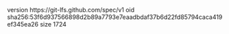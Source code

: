 version https://git-lfs.github.com/spec/v1
oid sha256:53f6d937566898d2b89a7793e7eaadbdaf37b6d22fd85794caca419ef345ea26
size 1724
